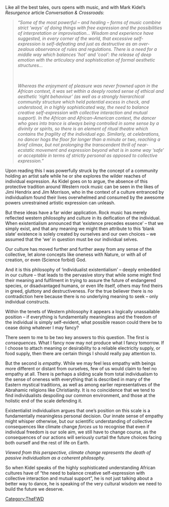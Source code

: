 {{TheFWD header}}{{DISPLAYTITLE:44. If You Want to Go Fast, Go Alone. If You Want to Go Far, Go Together. And If You Want to Transform..? - Shaun Chamberlin}}
Like all the best tales, ours opens with music, and with Mark Kidel’s ''Resurgence'' article ''Conversation & Crossroads'':

<blockquote>''“Some of the most powerful – and healing – forms of music combine strict ‘ways’ of doing things with free expression and the possibilities of interpretation or improvisation… Wisdom and experience have suggested, in every corner of the world, that excessive self-expression is self-defeating and just as destructive as an over-zealous observance of rules and regulations. There is a need for a middle way which balances 'hot' and 'cool': the release of deep emotion with the articulacy and sophistication of formal aesthetic structures…''

<br><br>''Whereas the enjoyment of pleasure was never frowned upon in the African context, it was set within a deeply rooted sense of ethical and aesthetic ‘right behaviour’ (as well as a strongly hierarchical community structure which held potential excess in check, and understood, in a highly sophisticated way, the need to balance creative self-expression with collective interaction and mutual support). In the African and African-American context, the dancer who goes into trance is always being controlled in some sense by a divinity or spirits, so there is an element of ritual theatre which contains the fragility of the individual ego. Similarly, at celebrations, no dancer hogs the floor for longer than a minute or two, reaching a brief climax, but not prolonging the transcendent thrill of near-ecstatic movement and expression beyond what is in some way ‘safe’ or acceptable in terms of strictly personal as opposed to collective expression.”''</blockquote>

Upon reading this I was powerfully struck by the concept of a community holding an artist safe while he or she explores the wilder reaches of individual expression. As Kidel goes on to argue, the absence of this protective tradition around Western rock music can be seen in the likes of Jimi Hendrix and Jim Morrison, who in the context of a culture entranced by individualism found their lives overwhelmed and consumed by the awesome powers unrestrained artistic expression can unleash.

But these ideas have a far wider application. Rock music has merely reflected western philosophy and culture in its deification of the individual. When existentialism announced that ‘existence precedes essence’ – that we simply exist, and that any meaning we might then attribute to this ‘blank slate’ existence is solely created by ourselves and our own choices – we assumed that the ‘we’ in question must be our individual selves. 

Our culture has moved further and further away from any sense of the collective, let alone concepts like oneness with Nature, or with all of creation, or even (Science forbid) God. 

And it is this philosophy of ‘individualist existentialism’ – deeply embedded in our culture – that leads to the pervasive story that while some might find their meaning and fulfilment in trying to assure the future of endangered species, or disadvantaged humans, or even life itself, others may find theirs in greed, gluttony and destructiveness. For the true believer there is no contradiction here because there is no underlying meaning to seek – only individual constructs. 

Within the tenets of Western philosophy it appears a logically unassailable position – if everything is fundamentally meaningless and the freedom of the individual is simply self-evident, what possible reason could there be to cease doing whatever I may fancy?

There seem to me to be two key answers to this question. The first is ''consequences''. What I fancy now may not produce what I fancy tomorrow. If I choose to attach meaning or desirability to a reliable electricity supply, or food supply, then there are certain things I should really pay attention to.

But the second is ''empathy''. While we may feel less empathy with beings more different or distant from ourselves, few of us would claim to feel no empathy at all. There is perhaps a sliding scale from total individualism to the sense of oneness with everything that is described in many of the Eastern mystical traditions, as well as among earlier representatives of the Abrahamic religions like Christianity. It is no coincidence that we tend to find individualists despoiling our common environment, and those at the holistic end of the scale defending it.

Existentialist individualism argues that one’s position on this scale is a fundamentally meaningless personal decision. Our innate sense of empathy might whisper otherwise, but our scientific understanding of collective consequences like climate change ''forces us'' to recognise that even if individual freedom is our sole aim, we still have to change course, as the consequences of our actions will seriously curtail the future choices facing both ourself and the rest of life on Earth. 

''Viewed from this perspective, climate change represents the death of passive individualism as a coherent philosophy.''

So when Kidel speaks of the highly sophisticated understanding African cultures have of “the need to balance creative self-expression with collective interaction and mutual support”, he is not just talking about a better way to dance, he is speaking of the very cultural wisdom we need to build the future we deserve.

{{TheFWD references}}

[[Category:TheFWD]]